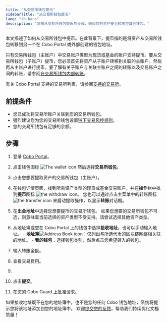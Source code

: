 ```yaml
---
title: "从交易所钱包提币"
sidebarTitle: "从交易所钱包提币"
lang: "zh-hans"
description: "掌握从交易所钱包提币的步骤，确保您的资产安全转移至其他钱包。"
---
```



本文描述了如何从交易所钱包中提币。在此背景下，提币指的是将资产从交易所钱包转移到另一个在 Cobo Portal 或外部创建的钱包地址。

只有交易所钱包（主账户）中交易账户类型为现货或基金的账户支持提币。要从交易所钱包（子账户）提币，您必须首先将资产从子账户转移到关联的主账户，然后再从主账户进行提币。要了解有关子账户与关联主账户之间的转账以及交易账户之间的转账，请参阅[在交易所钱包内部转账](/cn/portal/exchange-wallets/within-wallet)。

有关 Cobo Portal 支持的交易所列表，请参阅[支持的交易所](/cn/portal/exchange-wallets/supported-exchanges)。

## 前提条件

- 您已成功将交易所账户关联到您的交易所钱包。
- 强烈建议您为您的交易所钱包设置[链下交易风控规则](/cn/portal/risk-controls/off-chain-tx-set-transfer)。
- 您的交易所钱包有足够的余额。

## 步骤

1. 登录 [Cobo Portal](https://portal.cobo.com/login)。
2. 点击钱包图标 <img src="/en/images/exchange-wallet/1.png" className="icon" alt="The wallet icon" /> 然后选择**交易所钱包**。
3. 点击您想要提取资产的交易所钱包（主账户）。
4. 在钱包详情页面，找到所需资产类型的现货或基金交易账户，并在**操作**栏中找到**提币**图标 <img src="/en/images/exchange-wallet/11.png" className="icon" alt="the withdraw icon" />。
    <Note>您也可以通过点击主菜单中的转账图标 <img src="/en/images/transfers/transfer-button.svg" className="icon" alt="the transfer icon" /> 来启动提取操作，以显示**转账**对话框。</Note>

5. 在**出金地址**中选择您想要提币的交易所钱包。
    <Note>如果您想要的交易所钱包不可选，则意味着当前选择的资产类型不受支持。请尝试选择其他资产类型。</Note>

6. 从地址簿或您在 Cobo Portal 上的钱包中选择**接收地址**，也可以手动输入地址。
        - **地址簿**<img src="/en/images/common/icon_address_book.svg" className="icon" alt="Address Book icon" />：仅列出与所选代币的区块链网络相关联的地址。
        - **我的钱包**：选择钱包类别，然后点击您希望转入的钱包。
7. 输入转账金额。
8. 查看交易费用。
9. <MySnippet />

10. 点击**提交**。

11. 在您的 Cobo Guard 上批准请求。

如果接收地址既不在您的地址簿中，也不是您的任何 Cobo 钱包地址，系统将提示您将该地址添加到您的地址簿中。
<Tip>欢迎[提交您的反馈](https://forms.zohopublic.com/cobo/form/DocumentFeedbackForm/formperma/QvLOhxJv1_JMsJ-1dleZ8Itb_7rzN-LtgvsDdxosoVI?referrername=manuals)，帮助我们持续优化文档质量！</Tip>